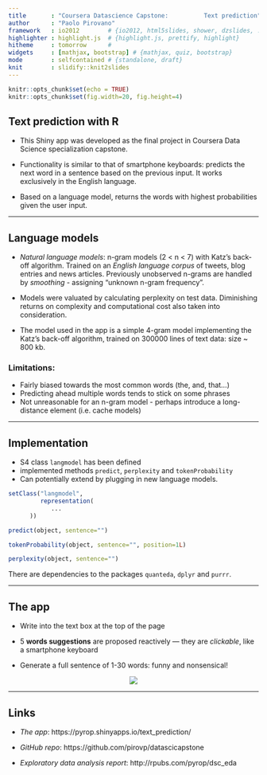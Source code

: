 ```yaml
---
title       : "Coursera Datascience Capstone:          Text prediction"
author      : "Paolo Pirovano"
framework   : io2012        # {io2012, html5slides, shower, dzslides, ...}
highlighter : highlight.js  # {highlight.js, prettify, highlight}
hitheme     : tomorrow      # 
widgets     : [mathjax, bootstrap] # {mathjax, quiz, bootstrap}
mode        : selfcontained # {standalone, draft}
knit        : slidify::knit2slides
---
```


```r
knitr::opts_chunk$set(echo = TRUE)
knitr::opts_chunk$set(fig.width=20, fig.height=4)
```

## Text prediction with R

* This Shiny app was developed as the final project in Coursera Data Science specialization capstone. 

* Functionality is similar to that of smartphone keyboards: predicts the next word in a sentence based on the previous input. It works exclusively in the English language. 

* Based on a language model, returns the words with highest probabilities given the user input.

---

## Language models

* *Natural language models*: n-gram models (2 < n < 7) with Katz's back-off algorithm. Trained on an *English language corpus* of tweets, blog entries and news articles. Previously unobserved n-grams are handled by *smoothing* - assigning "unknown n-gram frequency".

* Models were valuated by calculating perplexity on test data. Diminishing returns on complexity and computational cost also taken into consideration.

* The model used in the app is a simple 4-gram model implementing the Katz's back-off algorithm, trained on 300000 lines of text data: size ~ 800 kb.

### Limitations: 
* Fairly biased towards the most common words (the, and, that...)
* Predicting ahead multiple words tends to stick on some phrases
* Not unreasonable for an n-gram model - perhaps introduce a long-distance element (i.e. cache models)

---

## Implementation

* S4 class `langmodel` has been defined
* implemented methods `predict`, `perplexity` and `tokenProbability`
* Can potentially extend by plugging in new language models.

``` r
setClass("langmodel",
         representation(
            ...
      ))

predict(object, sentence="")

tokenProbability(object, sentence="", position=1L)

perplexity(object, sentence="")
```


There are dependencies to the packages `quanteda`, `dplyr` and `purrr`.

---

## The app

* Write into the text box at the top of the page

* 5 **words suggestions** are proposed reactively — they are *clickable*, like a smartphone keyboard

* Generate a full sentence of 1-30 words: funny and nonsensical!

<center>
<img src=assets/img/app.png>
</center>

---

## Links

* _The app_: https://pyrop.shinyapps.io/text_prediction/

* _GitHub repo_: https://github.com/pirovp/datascicapstone

* _Exploratory data analysis report_: http://rpubs.com/pyrop/dsc_eda
